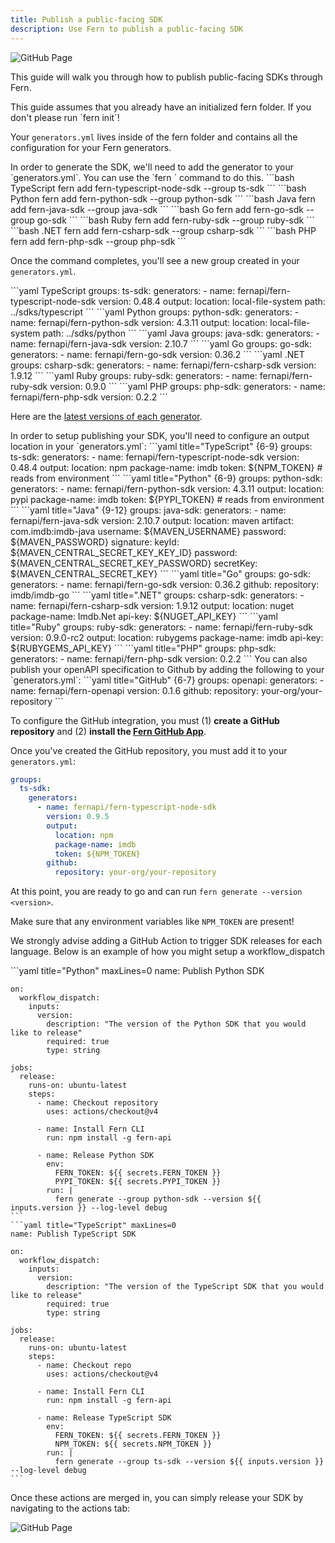 ```yaml
---
title: Publish a public-facing SDK
description: Use Fern to publish a public-facing SDK
---
```


<Markdown src="/snippets/pro-callout.mdx" />

<Frame caption="Merge.dev uses Fern for their SDKs">
  <img alt="GitHub Page" src="assets/merge-github.png" />
</Frame>

This guide will walk you through how to publish public-facing SDKs through Fern. 

<Steps>
  <Step title="Navigate to your `generators.yml`">
  This guide assumes that you already have an initialized fern folder. If you don't 
  please run `fern init`! 

  Your `generators.yml` lives inside of the fern folder and contains all 
  the configuration for your Fern generators. 
  </Step>

  <Step title="Run `fern add <generator>`">
  In order to generate the SDK, we'll need to add the generator to your 
  `generators.yml`. You can use the `fern <add>` command to do this.
  

  <CodeBlocks>
    ```bash TypeScript
    fern add fern-typescript-node-sdk --group ts-sdk
    ```
    ```bash Python
    fern add fern-python-sdk --group python-sdk
    ```
    ```bash Java
    fern add fern-java-sdk --group java-sdk
    ```
    ```bash Go
    fern add fern-go-sdk --group go-sdk
    ```
    ```bash Ruby
    fern add fern-ruby-sdk --group ruby-sdk
    ```
    ```bash .NET
    fern add fern-csharp-sdk --group csharp-sdk
    ```
    ```bash PHP
    fern add fern-php-sdk --group php-sdk
    ```
  </CodeBlocks>

  Once the command completes, you'll see a new group created in your `generators.yml`. 
  
  <CodeBlocks>
    ```yaml TypeScript 
    groups: 
      ts-sdk:
        generators:
          - name: fernapi/fern-typescript-node-sdk
            version: 0.48.4
            output:
              location: local-file-system
              path: ../sdks/typescript
    ```
    ```yaml Python 
    groups: 
      python-sdk:
        generators:
          - name: fernapi/fern-python-sdk
            version: 4.3.11
            output:
              location: local-file-system
              path: ../sdks/python
    ```
    ```yaml Java 
    groups: 
      java-sdk:
        generators:
          - name: fernapi/fern-java-sdk
            version: 2.10.7
    ```
    ```yaml Go 
    groups:
      go-sdk:
        generators:
          - name: fernapi/fern-go-sdk
            version: 0.36.2
    ```
    ```yaml .NET 
    groups: 
      csharp-sdk:
        generators:
          - name: fernapi/fern-csharp-sdk
            version: 1.9.12
    ```
    ```yaml Ruby 
    groups: 
      ruby-sdk:
        generators:
          - name: fernapi/fern-ruby-sdk
            version: 0.9.0
    ```
    ```yaml PHP 
    groups: 
      php-sdk:
        generators:
          - name: fernapi/fern-php-sdk
            version: 0.2.2
    ```
  </CodeBlocks>

  Here are the [latest versions of each generator](https://github.com/fern-api/fern?tab=readme-ov-file#-generators).
  </Step>

  <Step title="Configure `output` location">
  In order to setup publishing your SDK, you'll need to configure 
  an output location in your `generators.yml`:

  <CodeBlocks>
    ```yaml title="TypeScript" {6-9}
    groups: 
      ts-sdk:
        generators:
          - name: fernapi/fern-typescript-node-sdk
            version: 0.48.4
            output:
              location: npm
              package-name: imdb
              token: ${NPM_TOKEN} # reads from environment
    ```
    ```yaml title="Python" {6-9}
    groups: 
      python-sdk:
        generators:
          - name: fernapi/fern-python-sdk
            version: 4.3.11
            output:
              location: pypi
              package-name: imdb
              token: ${PYPI_TOKEN} # reads from environment
    ```
    ```yaml title="Java" {9-12}
    groups: 
      java-sdk:
        generators:
          - name: fernapi/fern-java-sdk
            version: 2.10.7
            output:
              location: maven
              artifact: com.imdb:imdb-java
              username: ${MAVEN_USERNAME}
              password: ${MAVEN_PASSWORD}
              signature:
                keyId: ${MAVEN_CENTRAL_SECRET_KEY_KEY_ID}
                password: ${MAVEN_CENTRAL_SECRET_KEY_PASSWORD}
                secretKey: ${MAVEN_CENTRAL_SECRET_KEY}
    ```
    ```yaml title="Go"
    groups: 
      go-sdk:
        generators:
          - name: fernapi/fern-go-sdk
            version: 0.36.2
            github: 
              repository: imdb/imdb-go
    ```
    ```yaml title=".NET"
    groups: 
      csharp-sdk:
        generators:
          - name: fernapi/fern-csharp-sdk
            version: 1.9.12
            output:
              location: nuget
              package-name: Imdb.Net
              api-key: ${NUGET_API_KEY}
    ```
    ```yaml title="Ruby"
    groups: 
      ruby-sdk:
        generators:
          - name: fernapi/fern-ruby-sdk
            version: 0.9.0-rc2
            output:
              location: rubygems
              package-name: imdb
              api-key: ${RUBYGEMS_API_KEY}
    ```
    ```yaml title="PHP"
    groups: 
      php-sdk:
        generators:
          - name: fernapi/fern-php-sdk
            version: 0.2.2
    ```
  </CodeBlocks>
  You can also publish your openAPI specification to Github by adding the following to your `generators.yml`:
  <CodeBlocks>
  ```yaml title="GitHub" {6-7}
  groups:
    openapi:
      generators:
        - name: fernapi/fern-openapi
          version: 0.1.6
          github:
            repository: your-org/your-repository
  ```
  </CodeBlocks>
  </Step>

  <Step title="Install GitHub app">

  To configure the GitHub integration, you must (1) **create a GitHub repository** and (2) **install the [Fern GitHub App](https://github.com/apps/fern-api)**. 
  
  </Step>

  <Step title="Configure `GitHub` location">

  Once you've created the GitHub repository, you must add it to your `generators.yml`: 

  ```yaml title="TypeScript" {10-11}
  groups: 
    ts-sdk:
      generators:
        - name: fernapi/fern-typescript-node-sdk
          version: 0.9.5
          output:
            location: npm
            package-name: imdb
            token: ${NPM_TOKEN} 
          github: 
            repository: your-org/your-repository
  ```

  </Step>

  <Step title="Run `fern generate`">

  At this point, you are ready to go and can run `fern generate --version <version>`. 
  
  <Warning> Make sure that any environment variables like `NPM_TOKEN` are present! </Warning>
  
  </Step>

  <Step title="Setup a GitHub Action">

  We strongly advise adding a GitHub Action to trigger SDK releases for each language. Below is 
  an example of how you might setup a workflow_dispatch 
  
  <CodeBlocks>
    ```yaml title="Python" maxLines=0
    name: Publish Python SDK

    on:
      workflow_dispatch:
        inputs:
          version:
            description: "The version of the Python SDK that you would like to release"
            required: true
            type: string

    jobs:
      release:
        runs-on: ubuntu-latest
        steps:
          - name: Checkout repository
            uses: actions/checkout@v4

          - name: Install Fern CLI
            run: npm install -g fern-api

          - name: Release Python SDK
            env:
              FERN_TOKEN: ${{ secrets.FERN_TOKEN }}
              PYPI_TOKEN: ${{ secrets.PYPI_TOKEN }}
            run: |
              fern generate --group python-sdk --version ${{ inputs.version }} --log-level debug
    ```
    ```yaml title="TypeScript" maxLines=0
    name: Publish TypeScript SDK

    on:
      workflow_dispatch:
        inputs:
          version:
            description: "The version of the TypeScript SDK that you would like to release"
            required: true
            type: string

    jobs:
      release:
        runs-on: ubuntu-latest
        steps:
          - name: Checkout repo
            uses: actions/checkout@v4

          - name: Install Fern CLI
            run: npm install -g fern-api

          - name: Release TypeScript SDK
            env:
              FERN_TOKEN: ${{ secrets.FERN_TOKEN }}
              NPM_TOKEN: ${{ secrets.NPM_TOKEN }}
            run: |
              fern generate --group ts-sdk --version ${{ inputs.version }} --log-level debug
    ```
  </CodeBlocks>

  Once these actions are merged in, you can simply release your SDK by navigating to the actions tab: 

  <img alt="GitHub Page" src="assets/sdk-release-action.png" />
  </Step>

</Steps>
